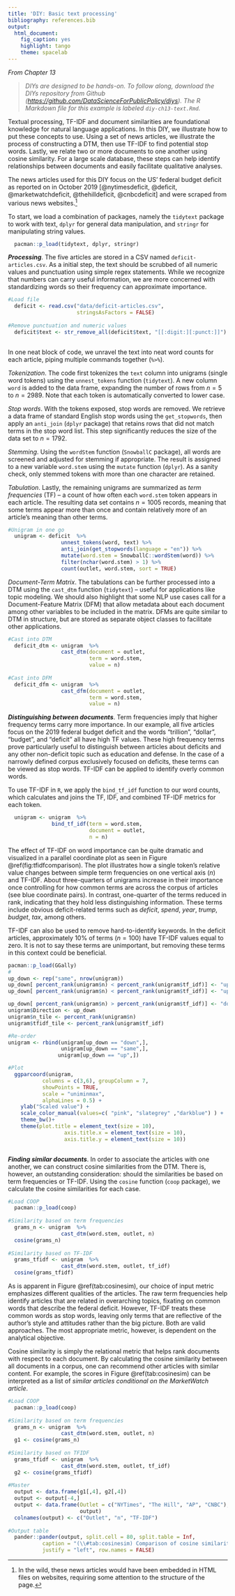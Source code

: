 ```yaml
---
title: 'DIY: Basic text processing'
bibliography: references.bib
output:
  html_document:
    fig_caption: yes
    highlight: tango
    theme: spacelab
---
```


*From Chapter 13*
 

> *DIYs are designed to be hands-on. To follow along, download the DIYs repository from Github ([https://github.com/DataScienceForPublicPolicy/diys](https://github.com/DataScienceForPublicPolicy/diys)). The R Markdown file for this example is labeled `diy-ch13-text.Rmd`.*


Textual processing, TF-IDF and document similarities are foundational knowledge for natural language applications. In this DIY, we illustrate how to put these concepts to use.  Using a set of news articles, we illustrate the process of constructing a DTM, then use TF-IDF to find potential stop words. Lastly, we relate two or more documents to one another using cosine similarity. For a large scale database, these steps can help identify relationships between documents and easily facilitate qualitative analyses.

The news articles used for this DIY focus on the US' federal budget deficit as reported on in October 2019 [@nytimesdeficit, @deficit, @marketwatchdeficit, @thehilldeficit, @cnbcdeficit] and were scraped from various news websites.^[In the wild, these news articles would have been embedded in HTML files on websites, requiring some attention to the structure of the page.]

To start, we load a combination of packages, namely the `tidytext` package to work with text, `dplyr` for general data manipulation, and `stringr` for manipulating string values.

```r
  pacman::p_load(tidytext, dplyr, stringr)
```

__*Processing*__. The five articles are stored in a CSV named `deficit-articles.csv`. As a initial step, the text should be scrubbed of all numeric values and punctuation using simple regex statements. While we recognize that numbers can carry useful information, we are more concerned with standardizing words so their frequency can approximate importance. 

```r
#Load file
  deficit <- read.csv("data/deficit-articles.csv", 
                      stringsAsFactors = FALSE)
  
#Remove punctuation and numeric values
  deficit$text <- str_remove_all(deficit$text, "[[:digit:][:punct:]]")
  
```

In one neat block of code, we unravel the text into neat word counts for each article, piping multiple commands together (`%>%`). 

*Tokenization*. The code first tokenizes the `text` column into unigrams (single word tokens) using the `unnest_tokens` function (`tidytext`). A new column `word` is added to the data frame, expanding the number of rows from $n=5$ to $n=2989$.  Note that each token is automatically converted to lower case.

*Stop words*. With the tokens exposed, stop words are removed. We retrieve a data frame of standard English stop words using the `get_stopwords`, then apply an `anti_join` (`dplyr` package) that retains rows that did not match terms in the stop word list. This step significantly reduces the size of the data set to $n=1792$.

*Stemming*. Using the `wordStem` function (`SnowballC` package), all words are screened and adjusted for stemming if appropriate. The result is assigned to a new variable `word.stem` using the `mutate` function (`dplyr`). As a sanity check, only stemmed tokens with more than one character are retained. 

*Tabulation*. Lastly, the remaining unigrams are summarized as *term frequencies* (TF) -- a count of how often each `word.stem` token appears in each article. The resulting data set contains $n = 1005$ records, meaning that some terms appear more than once and contain relatively more of an article's meaning than other terms.

```r
#Unigram in one go
  unigram <- deficit  %>% 
                 unnest_tokens(word, text) %>%
                 anti_join(get_stopwords(language = "en")) %>%
                 mutate(word.stem = SnowballC::wordStem(word)) %>% 
                 filter(nchar(word.stem) > 1) %>%
                 count(outlet, word.stem, sort = TRUE) 
```


*Document-Term Matrix*. The tabulations can be further processed into a DTM using the `cast_dtm` function (`tidytext`) -- useful for applications like topic modeling. We should also highlight that some NLP use cases call for a Document-Feature Matrix (DFM) that allow metadata about each document among other variables to be included in the matrix. DFMs are quite similar to DTM in structure, but are stored as separate object classes to facilitate other applications.

```r
#Cast into DTM
  deficit_dtm <- unigram  %>% 
                 cast_dtm(document = outlet, 
                          term = word.stem, 
                          value = n)
  
#Cast into DFM
  deficit_dfm <- unigram  %>% 
                 cast_dfm(document = outlet, 
                          term = word.stem, 
                          value = n)   

```



__*Distinguishing between documents*__. Term frequencies imply that higher frequency terms carry more importance.   In our example, all five articles focus on the 2019 federal budget deficit and the words "trillion", "dollar", "budget", and "deficit" all have high TF values. These high frequency terms prove particularly useful to distinguish between articles about deficits and any other non-deficit topic such as education and defense. In the case of a narrowly defined corpus exclusively focused on deficits, these terms can be viewed as stop words. TF-IDF can be applied to identify overly common words.

 To use TF-IDF in `R`, we apply the `bind_tf_idf` function to our word counts, which calculates and joins the TF, IDF, and combined TF-IDF metrics for each token.

```r
  unigram <- unigram  %>%
              bind_tf_idf(term = word.stem, 
                          document = outlet, 
                          n = n)
```

The effect of TF-IDF on word importance can be quite dramatic and visualized in a parallel coordinate plot as seen in Figure \@ref(fig:tfidfcomparison). The plot illustrates how a single token's relative value changes between simple term frequencies on one vertical axis ($n$) and TF-IDF. About three-quarters of unigrams increase in their importance once controlling for how common terms are across the corpus of articles (see blue coordinate pairs). In contrast, one-quarter of the terms reduced in rank, indicating that they hold less distinguishing information. These terms include obvious deficit-related terms such as *deficit*, *spend*, *year*, *trump*, *budget*, *tax*, among others. 

TF-IDF can also be used to remove hard-to-identify keywords. In the deficit articles, approximately 10% of terms ($n=100$) have TF-IDF values equal to zero.  It is not to say these terms are unimportant, but removing these terms in this context could be beneficial.

```r
pacman::p_load(GGally)
#
up_down <- rep("same", nrow(unigram))
up_down[ percent_rank(unigram$n) < percent_rank(unigram$tf_idf)] <- "up"
up_down[ percent_rank(unigram$n) < percent_rank(unigram$tf_idf)] <- "up"

up_down[ percent_rank(unigram$n) > percent_rank(unigram$tf_idf)] <- "down"
unigram$Direction <- up_down
unigram$n_tile <- percent_rank(unigram$n)
unigram$tfidf_tile <- percent_rank(unigram$tf_idf)

#Re-order
unigram <- rbind(unigram[up_down == "down",],
                 unigram[up_down == "same",],
                unigram[up_down == "up",])

#Plot
  ggparcoord(unigram,
           columns = c(3,6), groupColumn = 7, 
           showPoints = TRUE, 
           scale = "uniminmax",
           alphaLines = 0.5) +
    ylab("Scaled value") + 
    scale_color_manual(values=c( "pink", "slategrey" ,"darkblue") ) +
    theme_bw()+
    theme(plot.title = element_text(size = 10),
                  axis.title.x = element_text(size = 10),
                  axis.title.y = element_text(size = 10)) 
    
```

__*Finding similar documents*__. In order to associate the articles with one another, we can construct cosine similarities from the DTM. There is, however, an outstanding consideration: should the similarities be based on term frequencies or TF-IDF.  Using the `cosine` function (`coop` package), we calculate the cosine similarities for each case. 


```r
#Load COOP
  pacman::p_load(coop)
  
#Similarity based on term frequencies
  grams_n <- unigram  %>% 
                 cast_dtm(word.stem, outlet, n)
  cosine(grams_n)
  
#Similarity based on TF-IDF
  grams_tfidf <- unigram  %>% 
                 cast_dtm(word.stem, outlet, tf_idf)
  cosine(grams_tfidf)
```


As is apparent in Figure \@ref(tab:cosinesim), our choice of input metric emphasizes different qualities of the articles.  The raw term frequencies help identify articles that are related in overarching topics, fixating on common words that describe the federal deficit. However, TF-IDF treats these common words as stop words, leaving only terms that are reflective of the author's style and attitudes rather than the big picture. Both are valid approaches. The most appropriate metric, however, is dependent on the analytical objective.

Cosine similarity is simply the relational metric that helps rank documents with respect to each document. By calculating the cosine similarity between all documents in a corpus, one can recommend other articles with similar content. For example, the scores in Figure \@ref(tab:cosinesim) can be interpreted as a list of *similar articles conditional on the MarketWatch article*. 


```r
#Load COOP
  pacman::p_load(coop)
  
#Similarity based on term frequencies
  grams_n <- unigram  %>% 
                 cast_dtm(word.stem, outlet, n)
  g1 <- cosine(grams_n)
  
#Similarity based on TFIDF
  grams_tfidf <- unigram  %>% 
                 cast_dtm(word.stem, outlet, tf_idf)
  g2 <- cosine(grams_tfidf)
  
#Master
  output <- data.frame(g1[,4], g2[,4])
  output <- output[-4,]
  output <- data.frame(Outlet = c("NYTimes", "The Hill", "AP", "CNBC"),
                       output)
  colnames(output) <- c("Outlet", "n", "TF-IDF")
  
#Output table
  pander::pander(output, split.cell = 80, split.table = Inf, 
           caption = "(\\#tab:cosinesim) Comparison of cosine similarity using TF-IDF and Term Frequencies. All values are compared against the deficit article written by MarketWatch.", 
           justify = "left", row.names = FALSE)
```